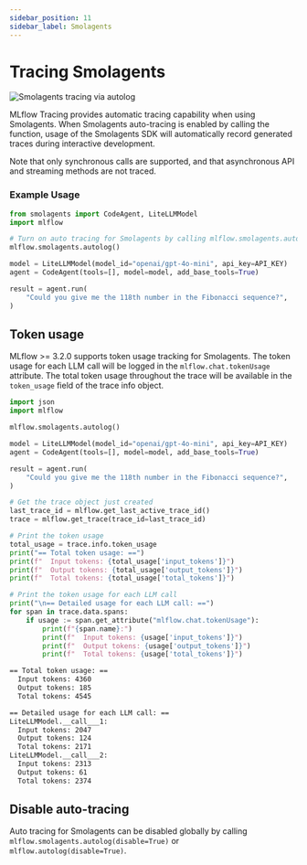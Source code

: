 ```yaml
---
sidebar_position: 11
sidebar_label: Smolagents
---
```



# Tracing Smolagents

![Smolagents tracing via autolog](/images/llms/smolagents/smolagents-tracing.png)

MLflow Tracing provides automatic tracing capability when using Smolagents.
When Smolagents auto-tracing is enabled by calling the <APILink fn="mlflow.smolagents.autolog" /> function,
usage of the Smolagents SDK will automatically record generated traces during interactive development.

Note that only synchronous calls are supported, and that asynchronous API and streaming methods are not traced.

### Example Usage

```python
from smolagents import CodeAgent, LiteLLMModel
import mlflow

# Turn on auto tracing for Smolagents by calling mlflow.smolagents.autolog()
mlflow.smolagents.autolog()

model = LiteLLMModel(model_id="openai/gpt-4o-mini", api_key=API_KEY)
agent = CodeAgent(tools=[], model=model, add_base_tools=True)

result = agent.run(
    "Could you give me the 118th number in the Fibonacci sequence?",
)
```

## Token usage

MLflow >= 3.2.0 supports token usage tracking for Smolagents. The token usage for each LLM call will be logged in the `mlflow.chat.tokenUsage` attribute. The total token usage throughout the trace will be
available in the `token_usage` field of the trace info object.

```python
import json
import mlflow

mlflow.smolagents.autolog()

model = LiteLLMModel(model_id="openai/gpt-4o-mini", api_key=API_KEY)
agent = CodeAgent(tools=[], model=model, add_base_tools=True)

result = agent.run(
    "Could you give me the 118th number in the Fibonacci sequence?",
)

# Get the trace object just created
last_trace_id = mlflow.get_last_active_trace_id()
trace = mlflow.get_trace(trace_id=last_trace_id)

# Print the token usage
total_usage = trace.info.token_usage
print("== Total token usage: ==")
print(f"  Input tokens: {total_usage['input_tokens']}")
print(f"  Output tokens: {total_usage['output_tokens']}")
print(f"  Total tokens: {total_usage['total_tokens']}")

# Print the token usage for each LLM call
print("\n== Detailed usage for each LLM call: ==")
for span in trace.data.spans:
    if usage := span.get_attribute("mlflow.chat.tokenUsage"):
        print(f"{span.name}:")
        print(f"  Input tokens: {usage['input_tokens']}")
        print(f"  Output tokens: {usage['output_tokens']}")
        print(f"  Total tokens: {usage['total_tokens']}")
```

```bash
== Total token usage: ==
  Input tokens: 4360
  Output tokens: 185
  Total tokens: 4545

== Detailed usage for each LLM call: ==
LiteLLMModel.__call___1:
  Input tokens: 2047
  Output tokens: 124
  Total tokens: 2171
LiteLLMModel.__call___2:
  Input tokens: 2313
  Output tokens: 61
  Total tokens: 2374
```

## Disable auto-tracing

Auto tracing for Smolagents can be disabled globally by calling `mlflow.smolagents.autolog(disable=True)` or `mlflow.autolog(disable=True)`.
